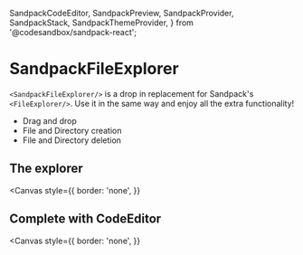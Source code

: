 
  SandpackCodeEditor,
  SandpackPreview,
  SandpackProvider,
  SandpackStack,
  SandpackThemeProvider,
} from '@codesandbox/sandpack-react';

<Meta title="SandpackFileExplorer" component={SandpackFileExplorer} />

# SandpackFileExplorer

`<SandpackFileExplorer/>` is a drop in replacement for Sandpack's `<FileExplorer/>`.
Use it in the same way and enjoy all the extra functionality!

- Drag and drop
- File and Directory creation
- File and Directory deletion

## The explorer

<Canvas
  style={{
    border: 'none',
  }}
>
  <Story name="Standalone">
    <SandpackProvider theme={nightOwl} template="react-ts">
      <SandpackFileExplorer />
    </SandpackProvider>
  </Story>
</Canvas>

## Complete with CodeEditor

<Canvas
  style={{
    border: 'none',
  }}
>
  <Story name="Complete">
    <SandpackProvider theme={nightOwl} template="react-ts">
      <SandpackStack>
        <div
          style={{
            display: 'flex',
            width: '100%',
            minHeight: '300px',
            maxHeight: '300px',
          }}
        >
          <div
            style={{
              minWidth: '150px',
              maxWidth: '300px',
              overflow: 'hidden',
            }}
          >
            <SandpackFileExplorer />
          </div>
          <div style={{ flex: 'min-content' }}>
            <SandpackCodeEditor
              wrapContent
              style={{
                minHeight: '100%',
                maxHeight: '100%',
                overflow: 'auto',
              }}
              showTabs
              closableTabs
              showInlineErrors
              showLineNumbers
            />
          </div>
        </div>
        <SandpackPreview />
      </SandpackStack>
    </SandpackProvider>
  </Story>
</Canvas>
